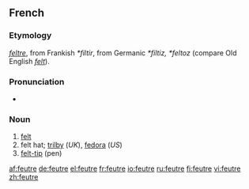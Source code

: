 ==French==

===Etymology===
{{etyl|fro|fr}} ''[[feltre]]'', from Frankish ''*filtir'', from Germanic ''*filtiz, *feltoz'' (compare Old English ''[[felt#Old English|felt]]'').

===Pronunciation===
* {{IPA|/føtʁ/|lang=fr}}

===Noun===
{{fr-noun|m}}

# [[felt]]
# felt hat; [[trilby]] (''UK''), [[fedora]] (''US'')
# [[felt-tip]] (pen)

[[af:feutre]]
[[de:feutre]]
[[el:feutre]]
[[fr:feutre]]
[[io:feutre]]
[[ru:feutre]]
[[fi:feutre]]
[[vi:feutre]]
[[zh:feutre]]